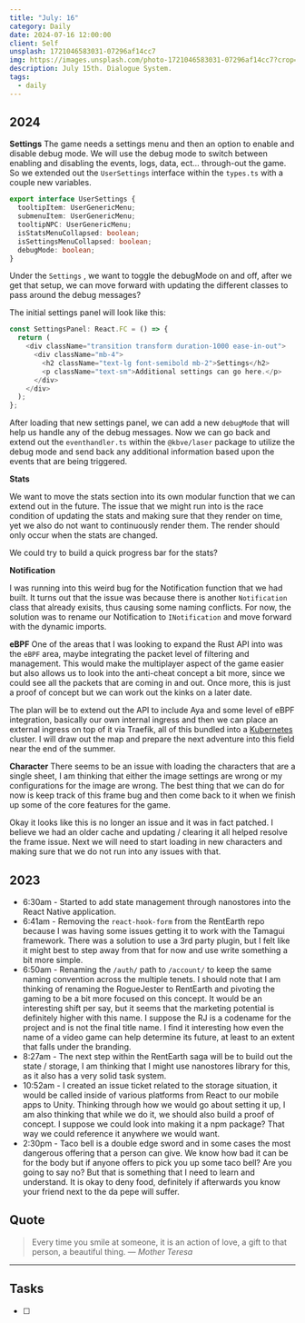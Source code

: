 ```yaml
---
title: "July: 16"
category: Daily
date: 2024-07-16 12:00:00
client: Self
unsplash: 1721046583031-07296af14cc7
img: https://images.unsplash.com/photo-1721046583031-07296af14cc7?crop=entropy&cs=srgb&fm=jpg&ixid=MnwzNjM5Nzd8MHwxfHJhbmRvbXx8fHx8fHx8fDE2ODE3NDg2ODY&ixlib=rb-4.0.3&q=85
description: July 15th. Dialogue System.
tags:
  - daily
---
```


## 2024

**Settings**
The game needs a settings menu and then an option to enable and disable debug mode.
We will use the debug mode to switch between enabling and disabling the events, logs, data, ect... through-out the game.
So we extended out the `UserSettings` interface within the `types.ts` with a couple new variables.

```ts
export interface UserSettings {
  tooltipItem: UserGenericMenu;
  submenuItem: UserGenericMenu;
  tooltipNPC: UserGenericMenu;
  isStatsMenuCollapsed: boolean;
  isSettingsMenuCollapsed: boolean;
  debugMode: boolean;
}
```

Under the `Settings` , we want to toggle the debugMode on and off, after we get that setup, we can move forward with updating the different classes to pass around the debug messages?

The initial settings panel will look like this:
```ts
const SettingsPanel: React.FC = () => {
  return (
    <div className="transition transform duration-1000 ease-in-out">
      <div className="mb-4">
        <h2 className="text-lg font-semibold mb-2">Settings</h2>
        <p className="text-sm">Additional settings can go here.</p>
      </div>
    </div>
  );
};
```

After loading that new settings panel, we can add a new `debugMode` that will help us handle any of the debug messages. Now we can go back and extend out the `eventhandler.ts` within the `@kbve/laser` package to utilize the debug mode and send back any additional information based upon the events that are being triggered.

**Stats**

We want to move the stats section into its own modular function that we can extend out in the future.
The issue that we might run into is the race condition of updating the stats and making sure that they render on time, yet we also do not want to continuously render them.
The render should only occur when the stats are changed.

We could try to build a quick progress bar for the stats?

**Notification**

I was running into this weird bug for the Notification function that we had built.
It turns out that the issue was because there is another `Notification` class that already exisits, thus causing some naming conflicts.
For now, the solution was to rename our Notification to `INotification` and move forward with the dynamic imports.

**eBPF**
One of the areas that I was looking to expand the Rust API into was the `eBPF` area, maybe integrating the packet level of filtering and management. This would make the multiplayer aspect of the game easier but also allows us to look into the anti-cheat concept a bit more, since we could see all the packets that are coming in and out. Once more, this is just a proof of concept but we can work out the kinks on a later date.

The plan will be to extend out the API to include Aya and some level of eBPF integration, basically our own internal ingress and then we can place an external ingress on top of it via Traefik, all of this bundled into a [Kubernetes](https://kbve.com/application/kubernetes/) cluster. I will draw out the map and prepare the next adventure into this field near the end of the summer.

**Character**
There seems to be an issue with loading the characters that are a single sheet, I am thinking that either the image settings are wrong or my configurations for the image are wrong. The best thing that we can do for now is keep track of this frame bug and then come back to it when we finish up some of the core features for the game.

Okay it looks like this is no longer an issue and it was in fact patched. I believe we had an older cache and updating / clearing it all helped resolve the frame issue. Next we will need to start loading in new characters and making sure that we do not run into any issues with that.


<Adsense />

## 2023
- 6:30am - Started to add state management through nanostores into the React Native application. 
- 6:41am - Removing the `react-hook-form` from the RentEarth repo because I was having some issues getting it to work with the Tamagui framework. There was a solution to use a 3rd party plugin, but I felt like it might best to step away from that for now and use write something a bit more simple. 
- 6:50am - Renaming the `/auth/` path to `/account/` to keep the same naming convention across the multiple tenets. I should note that I am thinking of renaming the RogueJester to RentEarth and pivoting the gaming to be a bit more focused on this concept. It would be an interesting shift per say, but it seems that the marketing potential is definitely higher with this name. I suppose the RJ is a codename for the project and is not the final title name. I find it interesting how even the name of a video game can help determine its future, at least to an extent that falls under the branding. 
- 8:27am - The next step within the RentEarth saga will be to build out the state / storage, I am thinking that I might use nanostores library for this, as it also has a very solid task system. 
- 10:52am - I created an issue ticket related to the storage situation, it would be called inside of various platforms from React to our mobile apps to Unity. Thinking through how we would go about setting it up, I am also thinking that while we do it, we should also build a proof of concept. I suppose we could look into making it a npm package? That way we could reference it anywhere we would want. 
- 2:30pm - Taco bell is a double edge sword and in some cases the most dangerous offering that a person can give. We know how bad it can be for the body but if anyone offers to pick you up some taco bell? Are you going to say no? But that is something that I need to learn and understand. It is okay to deny food, definitely if afterwards you know your friend next to the da pepe will suffer. 

## Quote

> Every time you smile at someone, it is an action of love, a gift to that person, a beautiful thing.
> — <cite>Mother Teresa</cite>

---

## Tasks

- [ ]